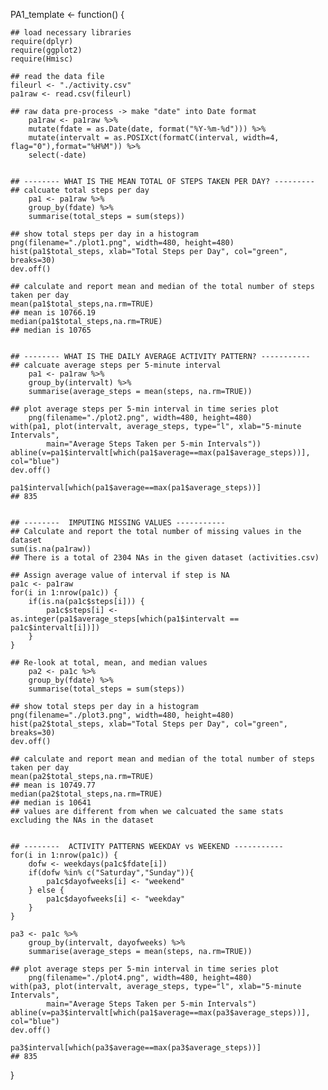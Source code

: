 PA1_template <- function() {

	## load necessary libraries
	require(dplyr)
	require(ggplot2)
	require(Hmisc)
	
	## read the data file
	fileurl <- "./activity.csv"
	pa1raw <- read.csv(fileurl)

	## raw data pre-process -> make "date" into Date format
        pa1raw <- pa1raw %>% 
		mutate(fdate = as.Date(date, format("%Y-%m-%d"))) %>% 
		mutate(intervalt = as.POSIXct(formatC(interval, width=4, flag="0"),format="%H%M")) %>%
		select(-date)
		

	## -------- WHAT IS THE MEAN TOTAL OF STEPS TAKEN PER DAY? ---------
	## calcuate total steps per day
        pa1 <- pa1raw %>% 
		group_by(fdate) %>%
		summarise(total_steps = sum(steps))

	## show total steps per day in a histogram
	png(filename="./plot1.png", width=480, height=480)
	hist(pa1$total_steps, xlab="Total Steps per Day", col="green", breaks=30)
	dev.off()

	## calculate and report mean and median of the total number of steps taken per day
	mean(pa1$total_steps,na.rm=TRUE)
	## mean is 10766.19
	median(pa1$total_steps,na.rm=TRUE)
	## median is 10765
	

	## -------- WHAT IS THE DAILY AVERAGE ACTIVITY PATTERN? -----------
	## calcuate average steps per 5-minute interval
        pa1 <- pa1raw %>% 
		group_by(intervalt) %>%
		summarise(average_steps = mean(steps, na.rm=TRUE))

	## plot average steps per 5-min interval in time series plot
        png(filename="./plot2.png", width=480, height=480)
	with(pa1, plot(intervalt, average_steps, type="l", xlab="5-minute Intervals", 
			main="Average Steps Taken per 5-min Intervals"))
	abline(v=pa1$intervalt[which(pa1$average==max(pa1$average_steps))], col="blue")
	dev.off()

	pa1$interval[which(pa1$average==max(pa1$average_steps))]
	## 835


	## --------  IMPUTING MISSING VALUES -----------
	## Calculate and report the total number of missing values in the dataset
	sum(is.na(pa1raw))
	## There is a total of 2304 NAs in the given dataset (activities.csv)

	## Assign average value of interval if step is NA
	pa1c <- pa1raw
	for(i in 1:nrow(pa1c)) {
		if(is.na(pa1c$steps[i])) {
			pa1c$steps[i] <- as.integer(pa1$average_steps[which(pa1$intervalt == pa1c$intervalt[i])])
		}
	}

	## Re-look at total, mean, and median values
        pa2 <- pa1c %>% 
		group_by(fdate) %>%
		summarise(total_steps = sum(steps))

	## show total steps per day in a histogram
	png(filename="./plot3.png", width=480, height=480)
	hist(pa2$total_steps, xlab="Total Steps per Day", col="green", breaks=30)
	dev.off()

	## calculate and report mean and median of the total number of steps taken per day
	mean(pa2$total_steps,na.rm=TRUE)
	## mean is 10749.77
	median(pa2$total_steps,na.rm=TRUE)
	## median is 10641
	## values are different from when we calcuated the same stats excluding the NAs in the dataset


	## --------  ACTIVITY PATTERNS WEEKDAY vs WEEKEND -----------
	for(i in 1:nrow(pa1c)) {
		dofw <- weekdays(pa1c$fdate[i]) 
		if(dofw %in% c("Saturday","Sunday")){
			pa1c$dayofweeks[i] <- "weekend"
		} else {
			pa1c$dayofweeks[i] <- "weekday"
		}
	}

	pa3 <- pa1c %>% 
		group_by(intervalt, dayofweeks) %>%
		summarise(average_steps = mean(steps, na.rm=TRUE))

	## plot average steps per 5-min interval in time series plot
        png(filename="./plot4.png", width=480, height=480)
	with(pa3, plot(intervalt, average_steps, type="l", xlab="5-minute Intervals", 
			main="Average Steps Taken per 5-min Intervals")
	abline(v=pa3$intervalt[which(pa1$average==max(pa3$average_steps))], col="blue")
	dev.off()

	pa3$interval[which(pa3$average==max(pa3$average_steps))]
	## 835
	
}
